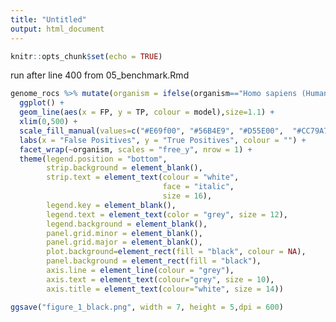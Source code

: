 ```yaml
---
title: "Untitled"
output: html_document
---
```


```r
knitr::opts_chunk$set(echo = TRUE)
```

run after line 400 from 05_benchmark.Rmd
```r
genome_rocs %>% mutate(organism = ifelse(organism=="Homo sapiens (Human)","Homo sapiens ","Arabidopsis thaliana")) %>% 
  ggplot() + 
  geom_line(aes(x = FP, y = TP, colour = model),size=1.1) + 
  xlim(0,500) +
  scale_fill_manual(values=c("#E69f00", "#56B4E9", "#D55E00",  "#CC79A7")) +
  labs(x = "False Positives", y = "True Positives", colour = "") +
  facet_wrap(~organism, scales = "free_y", nrow = 1) + 
  theme(legend.position = "bottom",
        strip.background = element_blank(),
        strip.text = element_text(colour = "white",
                                  face = "italic",
                                  size = 16),
        legend.key = element_blank(),
        legend.text = element_text(color = "grey", size = 12),
        legend.background = element_blank(),
        panel.grid.minor = element_blank(),
        panel.grid.major = element_blank(),
        plot.background=element_rect(fill = "black", colour = NA),
        panel.background = element_rect(fill = "black"),
        axis.line = element_line(colour = "grey"),
        axis.text = element_text(colour="grey", size = 10),
        axis.title = element_text(colour="white", size = 14)) 

ggsave("figure_1_black.png", width = 7, height = 5,dpi = 600)

```

